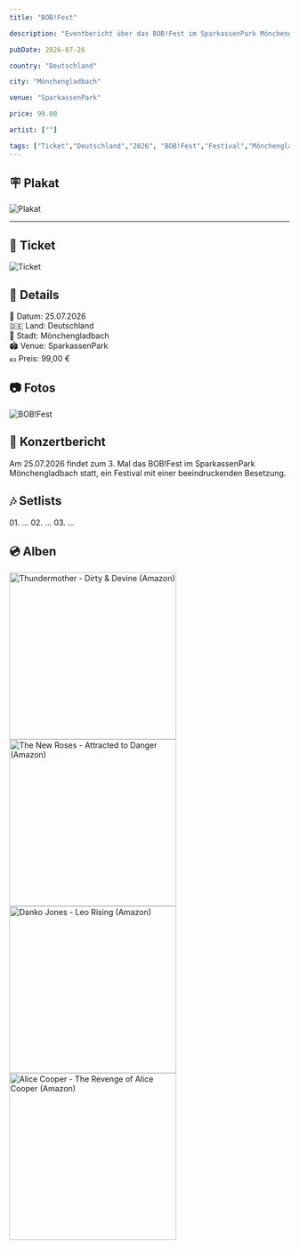 ```yaml
---
title: "BOB!Fest"

description: "Eventbericht über das BOB!Fest im SparkassenPark Mönchengladbach am 25.07.2026"

pubDate: 2026-07-26

country: "Deutschland"

city: "Mönchengladbach"

venue: "SparkassenPark"

price: 99.00

artist: [""]

tags: ["Ticket","Deutschland","2026", "BOB!Fest","Festival","Mönchengladbach","SparkassenPark"]
---
```


## 🪧 Plakat

![Plakat](../../../gallery/2026/07/25/2026-07-25_00-00-00.jpg)

---

## 🎫 Ticket

![Ticket](../../../gallery/2026/07/25/2026-07-25_13-30-00.jpg)

## 📌 Details

📅 Datum: 25.07.2026  
🇩🇪 Land: Deutschland  
📍 Stadt: Mönchengladbach  
🏟️ Venue: SparkassenPark  
💶 Preis: 99,00 €

## 📷 Fotos

<CardGrid>
  <Card title="BOB!Fest" icon="image">
    <Image src={img0000} alt="BOB!Fest" widths={[300, 600, 900]} sizes="(max-width: 600px) 100vw, 600px" />
  </Card>
</CardGrid>


## 🎤 Konzertbericht

Am 25.07.2026 findet zum 3. Mal das BOB!Fest im SparkassenPark Mönchengladbach statt, ein Festival mit einer beeindruckenden Besetzung.

## 🎶 Setlists

<Card title="Künsterler:in" icon="list-format">
01. ...
02. ...
03. ...
</Card>

## 💿 Alben

<CardGrid>
    <Card title="Dirty & Devine" icon="seti:audio">
        <a href="https://www.amazon.de/dp/B0DGH26MHC?tag=mysteryland-21" target="_blank" rel="noopener noreferrer">
            <img src="https://m.media-amazon.com/images/I/71cUGj1Q8ZL._SL1208_.jpg" alt="Thundermother - Dirty & Devine (Amazon)" width="300" />
        </a>
    </Card>
    <Card title="Attracted to Danger" icon="seti:audio">
        <a href="https://www.amazon.de/dp/B0D9JS7DTS?tag=mysteryland-21" target="_blank" rel="noopener noreferrer">
            <img src="https://m.media-amazon.com/images/I/81twT1SFzDL._SL1500_.jpg" alt="The New Roses - Attracted to Danger (Amazon)" width="300" />
        </a>
    </Card>
    <Card title="Leo Rising" icon="seti:audio">
        <a href="https://www.amazon.de/dp/B0FDB1Q5D3?tag=mysteryland-21" target="_blank" rel="noopener noreferrer">
            <img src="https://m.media-amazon.com/images/I/81v3bJaQIiL._SL1500_.jpg" alt="Danko Jones - Leo Rising (Amazon)" width="300" />
        </a>
    </Card>
    <Card title="The Revenge of Alice Cooper" icon="seti:audio">
        <a href="https://www.amazon.de/dp/B0F59NJ3FM?tag=mysteryland-21" target="_blank" rel="noopener noreferrer">
            <img src="https://m.media-amazon.com/images/I/51Uxy8ykZ4L._SL1000_.jpg" alt="Alice Cooper - The Revenge of Alice Cooper (Amazon)" width="300" />
        </a>
    </Card>
</CardGrid>


<LinkCard
    title="Mehr Informationen"
    href="https://sparkassenpark.de/veranstaltung/bobfest-2026-25-07-2026/"
/>
